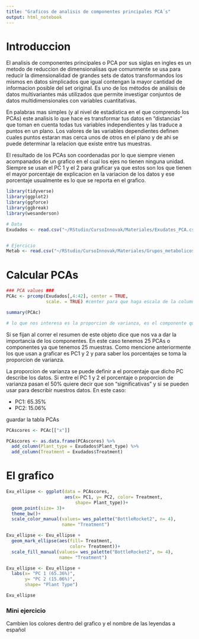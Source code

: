 ```yaml
---
title: "Graficos de analisis de componentes principales PCA´s"
output: html_notebook
---
```


# Introduccion

El analisis de componentes principales o PCA por sus siglas en ingles es un metodo de reduccion de dimensionalisas que comunmente se usa para reducir la dimensionalidad de grandes sets de datos transformandos los mismos en datos simplicados que igual contengan la mayor cantidad de informacion posible del set original. Es uno de los métodos de análisis de datos multivariantes más utilizados que permite investigar conjuntos de datos multidimensionales con variables cuantitativas.

En palabras mas simples (y al nivel de estadistica en el que comprendo los PCAs) este analisis lo que hace es transformar tus datos en "distancias" que toman en cuenta todas tus variables independientes y las traduce a puntos en un plano. Los valores de las variables dependientes definen cuales puntos estaran mas cerca unos de otros en el plano y de ahi se puede determinar la relacion que existe entre tus muestras. 

El resultado de los PCAs son coordenadas por lo que siempre vienen acompanados de un grafico en el cual los ejes no tienen ninguna unidad. Siempre se usan el PC 1 y el 2 para graficar ya que estos son los que tienen el mayor porcentaje de explicacion en la variacion de los datos y ese porcentaje usualmente es lo que se reporta en el grafico.



```r
library(tidyverse)
library(ggplot2)
library(ggforce)
library(ggbreak)
library(wesanderson)

# Data
Exudados <- read.csv("~/RStudio/CursoInnovak/Materiales/Exudates_PCA.csv")


# Ejercicio 
Metab <- read.csv("~/RStudio/CursoInnovak/Materiales/Grupos_metabolicos.csv")

```

# Calcular PCAs

```r
### PCA values ###
PCAc <- prcomp(Exudados[,4:42], center = TRUE, 
               scale. = TRUE) #center para que haga escala de la columna que le digas en este caso de la columna 4 en adelante y scala empieza a realizar....

summary(PCAc)

# lo que nos interesa es la proporcion de varianza, es el componente que describe los datos, si es "signficativo" entre el pc1 y pc2 0.65 es mayor al 50% 
```
Si se fijan al correr el resumen de este objeto dice que nos va a dar la importancia de los componentes. En este caso tenemos 25 PCAs o componentes ya que tenemos 25 muestras. Como mencione anteriormente los que usan a graficar es PC1 y 2 y para saber los porcentajes se toma la proporcion de varianza.

La proporcion de varianza se puede definir a el porcentaje que dicho PC describe los datos. Si entre el PC 1 y 2 el porcentaje o proporcion de varianza pasan el 50% quiere decir que son "significativas" y si se pueden usar para describir nuestros datos.
En este caso:

* PC1: 65.35%
* PC2: 15.06%

guardar la tabla PCAs
```r
PCAscores <- PCAc[["x"]]

PCAscores <- as.data.frame(PCAscores) %>%
  add_column(Plant_type = Exudados$Plant_type) %>%
  add_column(Treatment = Exudados$Treatment)

```

# El grafico 

```r
Exu_ellipse <- ggplot(data = PCAscores,
                      aes(x= PC1, y= PC2, color= Treatment,
                          shape= Plant_type))+
  geom_point(size= 3)+
  theme_bw()+
  scale_color_manual(values= wes_palette("BottleRocket2", n= 4),
                     name= "Treatment")

Exu_ellipse <- Exu_ellipse +
  geom_mark_ellipse(aes(fill= Treatment, 
                        color= Treatment))+
  scale_fill_manual(values= wes_palette("BottleRocket2", n= 4),
                    name= "Treatment")

Exu_ellipse <- Exu_ellipse +
  labs(x= "PC 1 (65.36%)",
       y= "PC 2 (15.06%)", 
       shape= "Plant Type")

Exu_ellipse
```
### Mini ejercicio 

Cambien los colores dentro del grafico y el nombre de las leyendas a español 



